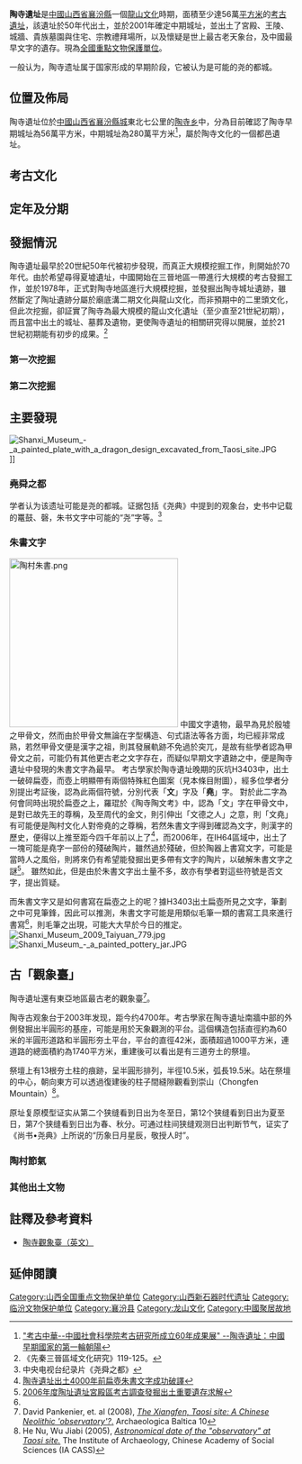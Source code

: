 {{expand|time=2013-11-08T10:10:24+00:00}}
{{文物保护单位
| 级别 = 全国
| 名称 = 陶寺遗址
| 编号 = 3-192
| 分类 = 古遺址
| 时代 = [[新石器時代|新石器時代]]
| 所在 = [[山西省|山西省]][[襄汾县|襄汾县]]
| 登录 = 1988年
| Cat = 山西全国重点文物保护单位
}}
'''陶寺遺址'''是[[中國|中國]][[山西省|山西省]][[襄汾縣|襄汾縣]]一個[[龍山文化|龍山文化]]時期，面積至少達56萬[[平方米|平方米]]的[[考古遺址|考古遺址]]，該遺址於50年代出土，並於2001年確定中期城址，並出土了宮殿、王陵、城牆、貴族墓園與住宅、宗教禮拜場所，以及懷疑是世上最古老天象台，及中國最早文字的遺存。現為[[全國重點文物保護單位|全國重點文物保護單位]]。

一般认为，陶寺遗址属于国家形成的早期阶段，它被认为是可能的尧的都城。

==位置及佈局==
陶寺遺址位於[[中華人民共和國|中國]][[山西省|山西省]][[襄汾縣|襄汾縣城]]東北七公里的[[陶寺乡|陶寺乡]]中，分為目前確認了陶寺早期城址為56萬平方米，中期城址為280萬平方米<ref name="考古中華成果展">[http://www.kaogu.cn/cn/detail.asp?ProductID=11757 "考古中華--中國社會科學院考古研究所成立60年成果展" --陶寺遺址：中國早期國家的第一輪朝陽]</ref>，屬於陶寺文化的一個都邑遺址。

==考古文化==
==定年及分期==

==發掘情況==
陶寺遺址最早於20世紀50年代被初步發現，而真正大規模挖掘工作，則開始於70年代。由於希望尋得夏墟遺址，中國開始在三晉地區一帶進行大規模的考古發掘工作，並於1978年，正式對陶寺地區進行大規模挖掘，並發掘出陶寺城址遺跡，雖然斷定了陶址遺跡分屬於廟底溝二期文化與龍山文化，而非預期中的二里頭文化，但此次挖掘，卻証實了陶寺為最大規模的龍山文化遺址（至少直至21世紀初期），而且當中出土的城址、墓葬及遺物，更使陶寺遺址的相關研究得以開展，並於21世紀初期能有初步的成果。<ref name="陶寺開挖">《先秦三晉區域文化研究》119-125。</ref>

===第一次挖掘===

===第二次挖掘===

==主要發現==
[[File:Shanxi_Museum_-_a_painted_plate_with_a_dragon_design_excavated_from_Taosi_site.JPG|thumb]]]]
===堯舜之都===
学者认为该遗址可能是尧的都城。证据包括《尧典》中提到的观象台，史书中记载的鼍鼓、磬，朱书文字中可能的“尧”字等。<ref>中央电视台纪录片《尧舜之都》</ref>

===朱書文字===
[[File:陶村朱書.png|300px]]
{{Main|朱書文字}}
中國文字遺物，最早為見於殷墟之甲骨文，然而由於甲骨文無論在字型構造、句式語法等各方面，均已經非常成熟，若然甲骨文便是漢字之祖，則其發展軌跡不免過於突兀，是故有些學者認為甲骨文之前，可能仍有其他更古老之文字存在，而疑似早期文字遺跡之中，便是陶寺遺址中發現的朱書文字為最早。
考古學家於陶寺遺址晚期的灰坑H3403中，出土一破碎扁壺，而壺上明顯帶有兩個特殊紅色圖案（見本條目附圖），經多位學者分別提出考証後，認為此兩個符號，分別代表「'''文'''」字及「'''堯'''」字。
對於此二字為何會同時出現於扁壺之上，羅琨於《陶寺陶文考》中，認為「文」字在甲骨文中，是對已故先王的尊稱，及至周代的金文，則引伸出「文德之人」之意，則「文堯」有可能便是陶村文化人對帝堯的之尊稱，若然朱書文字得到確認為文字，則漢字的歷史，便得以上推至距今四千年前以上了<ref name="朱書">[http://www.kaogu.cn/cn/detail.asp?ProductID=8503 陶寺遺址出土4000年前扁壺朱書文字成功破譯]</ref>，而2006年，在IH64區域中，出土了一塊可能是堯字一部份的殘破陶片，雖然過於殘破，但於陶器上書寫文字，可能是當時人之風俗，則將來仍有希望能發掘出更多帶有文字的陶片，以破解朱書文字之謎<ref name="朱書2">[http://www.kaogu.cn/cn/detail.asp?ProductID=7436 2006年度陶址遺址宮殿區考古調查發掘出土重要遺存求解]</ref>。
雖然如此，但是由於朱書文字出土量不多，故亦有學者對這些符號是否文字，提出質疑。

而朱書文字又是如何書寫在扁壺之上的呢？據H3403出土扁壺所見之文字，筆劃之中可見筆鋒，因此可以推測，朱書文字可能是用類似毛筆一類的書寫工具來進行書寫<ref name="朱書" />，則毛筆之出現，可能大大早於今日的推定。
[[File:Shanxi_Museum_2009_Taiyuan_779.jpg|thumb]]
[[File:Shanxi_Museum_-_a_painted_pottery_jar.JPG|thumb]]

== 古「觀象臺」 ==
陶寺遺址還有東亞地區最古老的觀象臺<ref>David Pankenier, et. al (2008), [http://www.lehigh.edu/~dwp0/Assets/images/taosisite.pdf ''The Xiangfen, Taosi site: A Chinese Neolithic 'observatory'?''.] {{Wayback|url=http://www.lehigh.edu/~dwp0/Assets/images/taosisite.pdf |date=20210425150437 }} Archaeologica Baltica 10</ref>。

陶寺古观象台于2003年发现，距今约4700年。考古學家在陶寺遺址南牆中部的外側發掘出半圓形的基座，可能是用於天象觀測的平台。這個構造包括直徑約為60米的半圓形道路和半圓形夯土平台，平台的直徑42米，面積超過1000平方米，連道路的總面積約為1740平方米，重建後可以看出是有三道夯土的祭壇。

祭壇上有13根夯土柱的痕跡，呈半圓形排列，半徑10.5米，弧長19.5米。站在祭壇的中心，朝向東方可以透過復建後的柱子間縫隙觀看到崇山（Chongfen Mountain）<ref>He Nu, Wu Jiabi (2005), [http://www.kaogu.cn/html/en/Forum/2013/1025/29941.html ''Astronomical date of the "observatory" at Taosi site.''] {{Wayback|url=http://www.kaogu.cn/html/en/Forum/2013/1025/29941.html |date=20141018213527 }} The Institute of Archaeology, Chinese Academy of Social Sciences (IA CASS)</ref>。

原址复原模型证实从第二个狭缝看到日出为冬至日，第12个狭缝看到日出为夏至日，第7个狭缝看到日出为春、秋分。可通过柱间狭缝观测日出判断节气，证实了《尚书•尧典》上所说的“历象日月星辰，敬授人时”。

===陶村節氣===
===其他出土文物===

==註釋及參考資料==
<references/>
* [http://www.phisicalpsience.com/public/Taosi_Observatory/Taosi_Observatory.html 陶寺觀象臺（英文）] {{Wayback|url=http://www.phisicalpsience.com/public/Taosi_Observatory/Taosi_Observatory.html |date=20201011062019 }}

==延伸閱讀==

{{中国都城}}
{{山西全国重点文物保护单位}}
{{中华人民共和国国家考古遗址公园}}

{{DEFAULTSORT:T}}
[[Category:山西全国重点文物保护单位|Category:山西全国重点文物保护单位]]
[[Category:山西新石器时代遗址|Category:山西新石器时代遗址]]
[[Category:临汾文物保护单位|Category:临汾文物保护单位]]
[[Category:襄汾县|Category:襄汾县]]
[[Category:龙山文化|Category:龙山文化]]
[[Category:中國聚居故地|Category:中國聚居故地]]
